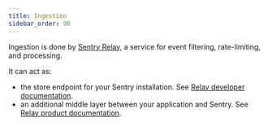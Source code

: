 ```yaml
---
title: Ingestion
sidebar_order: 90
---
```


Ingestion is done by [Sentry Relay](https://github.com/getsentry/relay), a service for event filtering, rate-limiting, and processing.

It can act as:

* the store endpoint for your Sentry installation. See [Relay developer
  documentation](https://getsentry.github.io/relay/relay/).
* an additional middle layer between your application and Sentry. See [Relay product
  documentation](https://docs.sentry.io/product/relay/).
